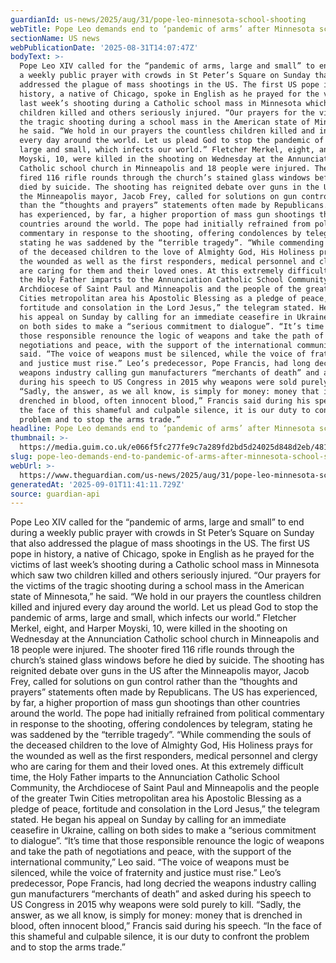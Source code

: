 ```yaml
---
guardianId: us-news/2025/aug/31/pope-leo-minnesota-school-shooting
webTitle: Pope Leo demands end to ‘pandemic of arms’ after Minnesota school shooting
sectionName: US news
webPublicationDate: '2025-08-31T14:07:47Z'
bodyText: >-
  Pope Leo XIV called for the “pandemic of arms, large and small” to end during
  a weekly public prayer with crowds in St Peter’s Square on Sunday that also
  addressed the plague of mass shootings in the US. The first US pope in
  history, a native of Chicago, spoke in English as he prayed for the victims of
  last week’s shooting during a Catholic school mass in Minnesota which saw two
  children killed and others seriously injured. “Our prayers for the victims of
  the tragic shooting during a school mass in the American state of Minnesota,”
  he said. “We hold in our prayers the countless children killed and injured
  every day around the world. Let us plead God to stop the pandemic of arms,
  large and small, which infects our world.” Fletcher Merkel, eight, and Harper
  Moyski, 10, were killed in the shooting on Wednesday at the Annunciation
  Catholic school church in Minneapolis and 18 people were injured. The shooter
  fired 116 rifle rounds through the church’s stained glass windows before he
  died by suicide. The shooting has reignited debate over guns in the US after
  the Minneapolis mayor, Jacob Frey, called for solutions on gun control rather
  than the “thoughts and prayers” statements often made by Republicans. The US
  has experienced, by far, a higher proportion of mass gun shootings than other
  countries around the world. The pope had initially refrained from political
  commentary in response to the shooting, offering condolences by telegram,
  stating he was saddened by the “terrible tragedy”. “While commending the souls
  of the deceased children to the love of Almighty God, His Holiness prays for
  the wounded as well as the first responders, medical personnel and clergy who
  are caring for them and their loved ones. At this extremely difficult time,
  the Holy Father imparts to the Annunciation Catholic School Community, the
  Archdiocese of Saint Paul and Minneapolis and the people of the greater Twin
  Cities metropolitan area his Apostolic Blessing as a pledge of peace,
  fortitude and consolation in the Lord Jesus,” the telegram stated. He began
  his appeal on Sunday by calling for an immediate ceasefire in Ukraine, calling
  on both sides to make a “serious commitment to dialogue”. “It’s time that
  those responsible renounce the logic of weapons and take the path of
  negotiations and peace, with the support of the international community,” Leo
  said. “The voice of weapons must be silenced, while the voice of fraternity
  and justice must rise.” Leo’s predecessor, Pope Francis, had long decried the
  weapons industry calling gun manufacturers “merchants of death” and asked
  during his speech to US Congress in 2015 why weapons were sold purely to kill.
  “Sadly, the answer, as we all know, is simply for money: money that is
  drenched in blood, often innocent blood,” Francis said during his speech. “In
  the face of this shameful and culpable silence, it is our duty to confront the
  problem and to stop the arms trade.”
headline: Pope Leo demands end to ‘pandemic of arms’ after Minnesota school shooting
thumbnail: >-
  https://media.guim.co.uk/e066f5fc277fe9c7a289fd2bd5d24025d848d2eb/481_0_5363_4293/500.jpg
slug: pope-leo-demands-end-to-pandemic-of-arms-after-minnesota-school-shooting
webUrl: >-
  https://www.theguardian.com/us-news/2025/aug/31/pope-leo-minnesota-school-shooting
generatedAt: '2025-09-01T11:41:11.729Z'
source: guardian-api
---
```

Pope Leo XIV called for the “pandemic of arms, large and small” to end during a weekly public prayer with crowds in St Peter’s Square on Sunday that also addressed the plague of mass shootings in the US. The first US pope in history, a native of Chicago, spoke in English as he prayed for the victims of last week’s shooting during a Catholic school mass in Minnesota which saw two children killed and others seriously injured. “Our prayers for the victims of the tragic shooting during a school mass in the American state of Minnesota,” he said. “We hold in our prayers the countless children killed and injured every day around the world. Let us plead God to stop the pandemic of arms, large and small, which infects our world.” Fletcher Merkel, eight, and Harper Moyski, 10, were killed in the shooting on Wednesday at the Annunciation Catholic school church in Minneapolis and 18 people were injured. The shooter fired 116 rifle rounds through the church’s stained glass windows before he died by suicide. The shooting has reignited debate over guns in the US after the Minneapolis mayor, Jacob Frey, called for solutions on gun control rather than the “thoughts and prayers” statements often made by Republicans. The US has experienced, by far, a higher proportion of mass gun shootings than other countries around the world. The pope had initially refrained from political commentary in response to the shooting, offering condolences by telegram, stating he was saddened by the “terrible tragedy”. “While commending the souls of the deceased children to the love of Almighty God, His Holiness prays for the wounded as well as the first responders, medical personnel and clergy who are caring for them and their loved ones. At this extremely difficult time, the Holy Father imparts to the Annunciation Catholic School Community, the Archdiocese of Saint Paul and Minneapolis and the people of the greater Twin Cities metropolitan area his Apostolic Blessing as a pledge of peace, fortitude and consolation in the Lord Jesus,” the telegram stated. He began his appeal on Sunday by calling for an immediate ceasefire in Ukraine, calling on both sides to make a “serious commitment to dialogue”. “It’s time that those responsible renounce the logic of weapons and take the path of negotiations and peace, with the support of the international community,” Leo said. “The voice of weapons must be silenced, while the voice of fraternity and justice must rise.” Leo’s predecessor, Pope Francis, had long decried the weapons industry calling gun manufacturers “merchants of death” and asked during his speech to US Congress in 2015 why weapons were sold purely to kill. “Sadly, the answer, as we all know, is simply for money: money that is drenched in blood, often innocent blood,” Francis said during his speech. “In the face of this shameful and culpable silence, it is our duty to confront the problem and to stop the arms trade.”
